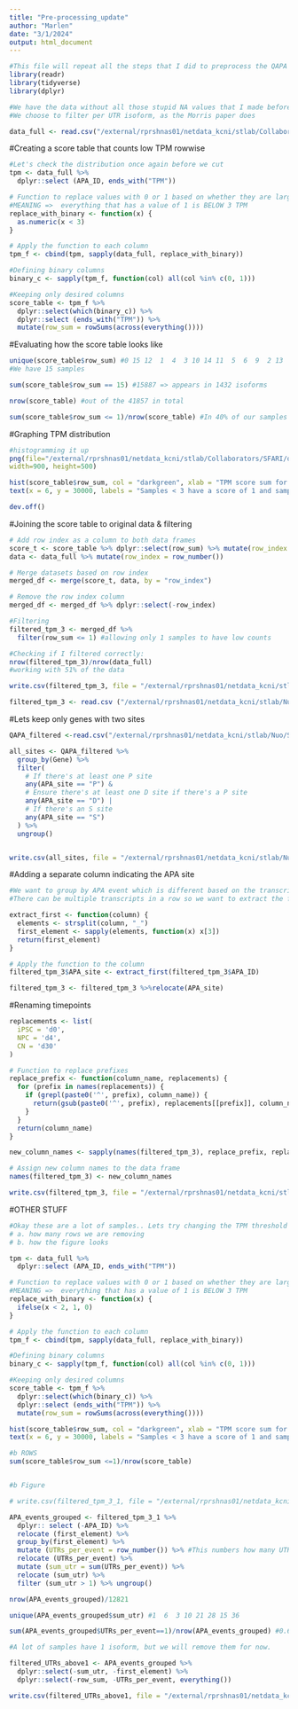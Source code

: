 ```yaml
---
title: "Pre-processing_update"
author: "Marlen"
date: "3/1/2024"
output: html_document
---
```

```r
#This file will repeat all the steps that I did to preprocess the QAPA output data 
library(readr)
library(tidyverse)
library(dplyr)
```

```r
#We have the data without all those stupid NA values that I made before and we can now filter the TPM 
#We choose to filter per UTR isoform, as the Morris paper does 
```

```r
data_full <- read.csv("/external/rprshnas01/netdata_kcni/stlab/Collaborators/SFARI/out_m2/data/QAPA_MF_renamed.csv", sep=",", header=TRUE)
```

#Creating a score table that counts low TPM rowwise
```r
#Let's check the distribution once again before we cut 
tpm <- data_full %>% 
  dplyr::select (APA_ID, ends_with("TPM")) 

# Function to replace values with 0 or 1 based on whether they are larger or smaller than 3
#MEANING =>  everything that has a value of 1 is BELOW 3 TPM 
replace_with_binary <- function(x) {
  as.numeric(x < 3)
}

# Apply the function to each column
tpm_f <- cbind(tpm, sapply(data_full, replace_with_binary))

#Defining binary columns
binary_c <- sapply(tpm_f, function(col) all(col %in% c(0, 1)))

#Keeping only desired columns 
score_table <- tpm_f %>% 
  dplyr::select(which(binary_c)) %>% 
  dplyr::select (ends_with("TPM")) %>%
  mutate(row_sum = rowSums(across(everything())))
```

#Evaluating how the score table looks like 
```r
unique(score_table$row_sum) #0 15 12  1  4  3 10 14 11  5  6  9  2 13  8  7
#We have 15 samples 

sum(score_table$row_sum == 15) #15887 => appears in 1432 isoforms 

nrow(score_table) #out of the 41857 in total 

sum(score_table$row_sum <= 1)/nrow(score_table) #In 40% of our samples 
```

#Graphing TPM distribution
```r
#histogramming it up 
png(file="/external/rprshnas01/netdata_kcni/stlab/Collaborators/SFARI/out_m2/Graphs/tpm_dist.png",
width=900, height=500)

hist(score_table$row_sum, col = "darkgreen", xlab = "TPM score sum for all samples", ylab = "Total number of APA isoforms", ylim = c(0, 36841), main = "Distribution of TPM below and above 3")
text(x = 6, y = 30000, labels = "Samples < 3 have a score of 1 and samples > 3 a score of 0", col = "darkgreen")

dev.off()

```

#Joining the score table to original data & filtering
```r
# Add row index as a column to both data frames
score_t <- score_table %>% dplyr::select(row_sum) %>% mutate(row_index = row_number())
data <- data_full %>% mutate(row_index = row_number())

# Merge datasets based on row index
merged_df <- merge(score_t, data, by = "row_index")

# Remove the row index column
merged_df <- merged_df %>% dplyr::select(-row_index)

#Filtering 
filtered_tpm_3 <- merged_df %>% 
  filter(row_sum <= 1) #allowing only 1 samples to have low counts

#Checking if I filtered correctly: 
nrow(filtered_tpm_3)/nrow(data_full)
#working with 51% of the data 

write.csv(filtered_tpm_3, file = "/external/rprshnas01/netdata_kcni/stlab/Nuo/SFARI/out_m2/data/mf_filtered_tpm_3_1.csv", row.names = FALSE)
```

```r
filtered_tpm_3 <- read.csv ("/external/rprshnas01/netdata_kcni/stlab/Nuo/SFARI/out_m2/data/mf_filtered_tpm_3_1.csv", sep = ",", header = TRUE )
```

#Lets keep only genes with two sites 
```r
QAPA_filtered <-read.csv("/external/rprshnas01/netdata_kcni/stlab/Nuo/SFARI/out_m2/data/mf_filtered_tpm_3_1.csv", header = TRUE, sep = ",")

all_sites <- QAPA_filtered %>%
  group_by(Gene) %>%
  filter(
    # If there's at least one P site
    any(APA_site == "P") &
    # Ensure there's at least one D site if there's a P site
    any(APA_site == "D") |
    # If there's an S site
    any(APA_site == "S")
  ) %>%
  ungroup()


write.csv(all_sites, file = "/external/rprshnas01/netdata_kcni/stlab/Nuo/SFARI/out_m2/data/sites_mf_filtered_tpm_3_1.csv", row.names = FALSE)
```



#Adding a separate column indicating the APA site 
```r
#We want to group by APA event which is different based on the transcript 
#There can be multiple transcripts in a row so we want to extract the first one 

extract_first <- function(column) {
  elements <- strsplit(column, "_")
  first_element <- sapply(elements, function(x) x[3])
  return(first_element)
}

# Apply the function to the column
filtered_tpm_3$APA_site <- extract_first(filtered_tpm_3$APA_ID)

filtered_tpm_3 <- filtered_tpm_3 %>%relocate(APA_site) 

```

#Renaming timepoints 
```r
replacements <- list(
  iPSC = 'd0',
  NPC = 'd4',
  CN = 'd30'
)

# Function to replace prefixes
replace_prefix <- function(column_name, replacements) {
  for (prefix in names(replacements)) {
    if (grepl(paste0('^', prefix), column_name)) {
      return(gsub(paste0('^', prefix), replacements[[prefix]], column_name))
    }
  }
  return(column_name)
}

new_column_names <- sapply(names(filtered_tpm_3), replace_prefix, replacements)

# Assign new column names to the data frame
names(filtered_tpm_3) <- new_column_names

write.csv(filtered_tpm_3, file = "/external/rprshnas01/netdata_kcni/stlab/Nuo/SFARI/out_m2/data/refiltered_tpm_3_1.csv", row.names = FALSE)
```

#OTHER STUFF
```r
#Okay these are a lot of samples.. Lets try changing the TPM threshold and the number of samples that have high values to see
# a. how many rows we are removing 
# b. how the figure looks

tpm <- data_full %>% 
  dplyr::select (APA_ID, ends_with("TPM")) 

# Function to replace values with 0 or 1 based on whether they are larger or smaller than 3
#MEANING =>  everything that has a value of 1 is BELOW 3 TPM 
replace_with_binary <- function(x) {
  ifelse(x < 2, 1, 0)
}

# Apply the function to each column
tpm_f <- cbind(tpm, sapply(data_full, replace_with_binary))

#Defining binary columns
binary_c <- sapply(tpm_f, function(col) all(col %in% c(0, 1))) 

#Keeping only desired columns 
score_table <- tpm_f %>% 
  dplyr::select(which(binary_c)) %>% 
  dplyr::select (ends_with("TPM")) %>%
  mutate(row_sum = rowSums(across(everything())))

hist(score_table$row_sum, col = "darkgreen", xlab = "TPM score sum for all samples", ylab = "Total number of APA isoforms", ylim = c(0, 36841), main = "Distribution of TPM below and above 3")
text(x = 6, y = 30000, labels = "Samples < 3 have a score of 1 and samples > 3 a score of 0", col = "darkgreen")

#b ROWS 
sum(score_table$row_sum <=1)/nrow(score_table)


#b Figure 
```

```r
# write.csv(filtered_tpm_3_1, file = "/external/rprshnas01/netdata_kcni/stlab/Nuo/SFARI/out_m2/data/filtered_tpm_3_1_transcript.csv", row.names = FALSE)

APA_events_grouped <- filtered_tpm_3_1 %>% 
  dplyr:: select (-APA_ID) %>% 
  relocate (first_element) %>% 
  group_by(first_element) %>% 
  mutate (UTRs_per_event = row_number()) %>% #This numbers how many UTRs per event. But if we filter now for UTRs > 1 we lose the 1st UTR from all rows 
  relocate (UTRs_per_event) %>% 
  mutate (sum_utr = sum(UTRs_per_event)) %>%
  relocate (sum_utr) %>%
  filter (sum_utr > 1) %>% ungroup()

nrow(APA_events_grouped)/12821

unique(APA_events_grouped$sum_utr) #1  6  3 10 21 28 15 36

sum(APA_events_grouped$UTRs_per_event==1)/nrow(APA_events_grouped) #0.6773264

#A lot of samples have 1 isoform, but we will remove them for now. 

filtered_UTRs_above1 <- APA_events_grouped %>% 
  dplyr::select(-sum_utr, -first_element) %>%
  dplyr::select(-row_sum, -UTRs_per_event, everything())

write.csv(filtered_UTRs_above1, file = "/external/rprshnas01/netdata_kcni/stlab/Nuo/SFARI/out_m2/data/filtered_UTRs_above1_new.csv", row.names = FALSE)
```

